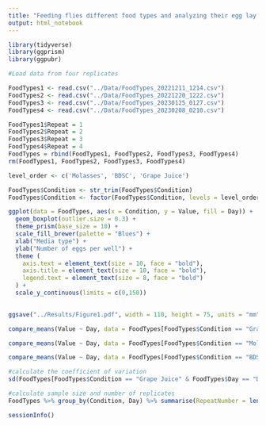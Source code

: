 ```yaml
---
title: "Feeding flies different food types and analyzing their egg lay number"
output: html_notebook
---
```


```r
library(tidyverse)
library(ggprism)
library(ggpubr)
```

```r
#Load data from four replicates

FoodTypes1 <- read.csv("../Data/FoodTypes_20221211_1214.csv")
FoodTypes2 <- read.csv("../Data/FoodTypes_20221220_1222.csv")
FoodTypes3 <- read.csv("../Data/FoodTypes_20230125_0127.csv")
FoodTypes4 <- read.csv("../Data/FoodTypes_20230208_0210.csv")
```

```r
FoodTypes1$Repeat = 1
FoodTypes2$Repeat = 2
FoodTypes3$Repeat = 3
FoodTypes4$Repeat = 4
FoodTypes = rbind(FoodTypes1, FoodTypes2, FoodTypes3, FoodTypes4)
rm(FoodTypes1, FoodTypes2, FoodTypes3, FoodTypes4)
```

```r
level_order <- c('Molasses', 'BDSC', 'Grape Juice')

FoodTypes$Condition <- str_trim(FoodTypes$Condition)
FoodTypes$Condition <- factor(FoodTypes$Condition, levels = level_order)

ggplot(data = FoodTypes, aes(x = Condition, y = Value, fill = Day)) + 
  geom_boxplot(outlier.size = 0.3) +
  theme_prism(base_size = 10) +
  scale_fill_brewer(palette = "Blues") +
  xlab("Media type") +
  ylab("Number of eggs per well") +
  theme (
    axis.text = element_text(size = 10, face = "bold"),
    axis.title = element_text(size = 10, face = "bold"),
    legend.text = element_text(size = 8, face = "bold")
  ) +
  scale_y_continuous(limits = c(0,150))
  

ggsave("../Results/Figure1.pdf", width = 110, height = 75, units = "mm")
```

```r
compare_means(Value ~ Day, data = FoodTypes[FoodTypes$Condition == "Grape Juice",], method = "t.test", p.adjust.method = "bonf")
```

```r
compare_means(Value ~ Day, data = FoodTypes[FoodTypes$Condition == "Molasses",], method = "t.test", p.adjust.method = "bonf")
```

```r
compare_means(Value ~ Day, data = FoodTypes[FoodTypes$Condition == "BDSC",], method = "t.test", p.adjust.method = "bonf")
```

```r
#calculate the coefficient of variation
sd(FoodTypes[FoodTypes$Condition == "Grape Juice" & FoodTypes$Day == "D1", "Value"])/mean(FoodTypes[FoodTypes$Condition == "Grape Juice" & FoodTypes$Day == "D1", "Value"])
```

```r
#calculate sample size and number of replicates
FoodTypes %>% group_by(Condition, Day) %>% summarise(RepeatNumber = length(unique(Repeat)), SampleNumber = n())
```


```r
sessionInfo()
```

